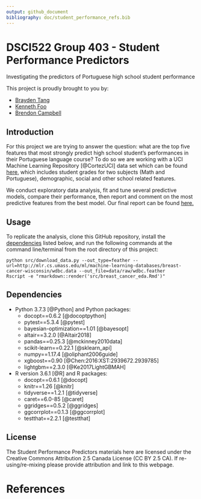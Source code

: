 ```yaml
---
output: github_document
bibliography: doc/student_performance_refs.bib
---
```


# DSCI522 Group 403 - Student Performance Predictors

Investigating the predictors of Portuguese high school student performance

This project is proudly brought to you by:

- [Brayden Tang](https://github.com/braydentang1)
- [Kenneth Foo](https://github.com/kfoofw)
- [Brendon Campbell](https://github.com/brendoncampbell)

## Introduction

For this project we are trying to answer the question: what are the top five features that most strongly predict high school student's performances in their Portuguese language course? To do so we are working with a UCI Machine Learning Repository [@CortezUCI] data set which can be found [here](https://archive.ics.uci.edu/ml/datasets/Student+Performance), which includes student grades for two subjects (Math and Portuguese), demographic, social and other school related features.

We conduct exploratory data analysis, fit and tune several predictive models, compare their performance, then report and comment on the most predictive features from the best model. Our final report can be found [here.](doc/student_performance_report.md)

## Usage

To replicate the analysis, clone this GitHub repository, install the [dependencies](#dependencies) listed below, and run the following commands at the command line/terminal from the root directory of this project:

```
python src/download_data.py --out_type=feather --url=http://mlr.cs.umass.edu/ml/machine-learning-databases/breast-cancer-wisconsin/wdbc.data --out_file=data/raw/wdbc.feather
Rscript -e "rmarkdown::render('src/breast_cancer_eda.Rmd')"
```

## Dependencies
- Python 3.7.3 [@Python] and Python packages: 
  - docopt==0.6.2 [@docoptpython]
  - pytest==5.3.4 [@pytest]
  - bayesian-optimization==1.01 [@bayesopt]
  - altair==3.2.0 [@Altair2018]
  - pandas==0.25.3 [@mckinney2010data]
  - scikit-learn==0.22.1 [@sklearn_api]
  - numpy==1.17.4 [@oliphant2006guide]
  - xgboost==0.90 [@Chen:2016:XST:2939672.2939785]
  - lightgbm==2.3.0 [@Ke2017LightGBMAH]

- R version 3.6.1 [@R] and R packages:
  - docopt==0.6.1 [@docopt]
  - knitr==1.26 [@knitr]
  - tidyverse==1.2.1 [@tidyverse]
  - caret==6.0-85 [@caret]
  - ggridges==0.5.2 [@ggridges]
  - ggcorrplot==0.1.3 [@ggcorrplot]
  - testthat==2.2.1 [@testthat]
  
## License
The Student Performance Predictors materials here are licensed under the Creative Commons Attribution 2.5 Canada License (CC BY 2.5 CA). If re-using/re-mixing please provide attribution and link to this webpage.

# References